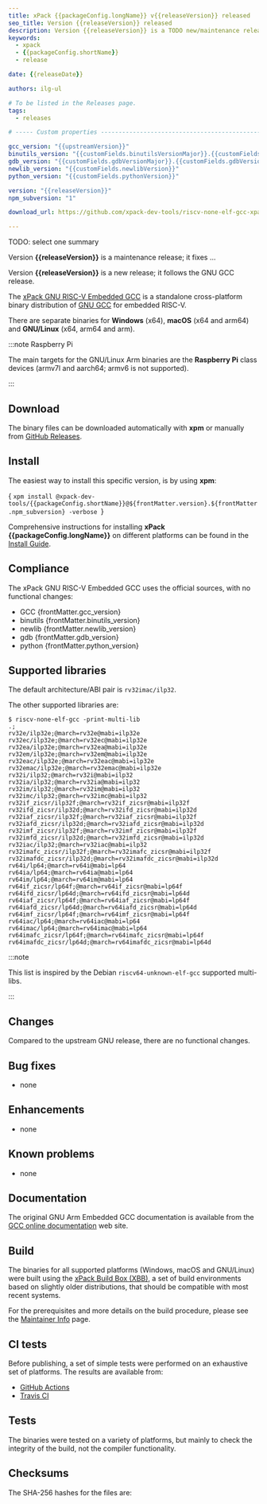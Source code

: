 ```yaml
---
title: xPack {{packageConfig.longName}} v{{releaseVersion}} released
seo_title: Version {{releaseVersion}} released
description: Version {{releaseVersion}} is a TODO new/maintenance release.
keywords:
  - xpack
  - {{packageConfig.shortName}}
  - release

date: {{releaseDate}}

authors: ilg-ul

# To be listed in the Releases page.
tags:
  - releases

# ----- Custom properties -----------------------------------------------------

gcc_version: "{{upstreamVersion}}"
binutils_version: "{{customFields.binutilsVersionMajor}}.{{customFields.binutilsVersionMinor}}"
gdb_version: "{{customFields.gdbVersionMajor}}.{{customFields.gdbVersionMinor}}"
newlib_version: "{{customFields.newlibVersion}}"
python_version: "{{customFields.pythonVersion}}"

version: "{{releaseVersion}}"
npm_subversion: "1"

download_url: https://github.com/xpack-dev-tools/riscv-none-elf-gcc-xpack/releases/tag/v{{releaseVersion}}/

---
```




TODO: select one summary

Version **{{releaseVersion}}** is a maintenance release; it fixes ...

Version **{{releaseVersion}}** is a new release; it follows the GNU GCC release.

<!-- truncate -->

<PageMetadata title={frontMatter.seo_title} />

The [xPack GNU RISC-V Embedded GCC](/)
is a standalone cross-platform binary distribution of
[GNU GCC](https://gcc.gnu.org/releases.html) for embedded RISC-V.

There are separate binaries for **Windows** (x64),
**macOS** (x64 and arm64)
and **GNU/Linux** (x64, arm64 and arm).

:::note Raspberry Pi

The main targets for the GNU/Linux Arm
binaries are the **Raspberry Pi** class devices (armv7l and aarch64;
armv6 is not supported).

:::

## Download

The binary files can be downloaded automatically with **xpm** or manually
from <a href={frontMatter.download_url}>GitHub Releases</a>.

<Prerequisites/>

## Install

The easiest way to install this specific version, is by using **xpm**:

<CodeBlock language="console"> {
`xpm install @xpack-dev-tools/{{packageConfig.shortName}}@${frontMatter.version}.${frontMatter.npm_subversion} -verbose
`} </CodeBlock>

Comprehensive instructions for installing **xPack {{packageConfig.longName}}** on different platforms
can be found in the [Install Guide](/docs/install/).

## Compliance

The xPack GNU RISC-V Embedded GCC uses the official sources,
with no functional changes:

- GCC {frontMatter.gcc_version}
- binutils {frontMatter.binutils_version}
- newlib {frontMatter.newlib_version}
- gdb {frontMatter.gdb_version}
- python {frontMatter.python_version}

## Supported libraries

The default architecture/ABI pair is `rv32imac/ilp32`.

The other supported libraries are:

```console
$ riscv-none-elf-gcc -print-multi-lib
.;
rv32e/ilp32e;@march=rv32e@mabi=ilp32e
rv32ec/ilp32e;@march=rv32ec@mabi=ilp32e
rv32ea/ilp32e;@march=rv32ea@mabi=ilp32e
rv32em/ilp32e;@march=rv32em@mabi=ilp32e
rv32eac/ilp32e;@march=rv32eac@mabi=ilp32e
rv32emac/ilp32e;@march=rv32emac@mabi=ilp32e
rv32i/ilp32;@march=rv32i@mabi=ilp32
rv32ia/ilp32;@march=rv32ia@mabi=ilp32
rv32im/ilp32;@march=rv32im@mabi=ilp32
rv32imc/ilp32;@march=rv32imc@mabi=ilp32
rv32if_zicsr/ilp32f;@march=rv32if_zicsr@mabi=ilp32f
rv32ifd_zicsr/ilp32d;@march=rv32ifd_zicsr@mabi=ilp32d
rv32iaf_zicsr/ilp32f;@march=rv32iaf_zicsr@mabi=ilp32f
rv32iafd_zicsr/ilp32d;@march=rv32iafd_zicsr@mabi=ilp32d
rv32imf_zicsr/ilp32f;@march=rv32imf_zicsr@mabi=ilp32f
rv32imfd_zicsr/ilp32d;@march=rv32imfd_zicsr@mabi=ilp32d
rv32iac/ilp32;@march=rv32iac@mabi=ilp32
rv32imafc_zicsr/ilp32f;@march=rv32imafc_zicsr@mabi=ilp32f
rv32imafdc_zicsr/ilp32d;@march=rv32imafdc_zicsr@mabi=ilp32d
rv64i/lp64;@march=rv64i@mabi=lp64
rv64ia/lp64;@march=rv64ia@mabi=lp64
rv64im/lp64;@march=rv64im@mabi=lp64
rv64if_zicsr/lp64f;@march=rv64if_zicsr@mabi=lp64f
rv64ifd_zicsr/lp64d;@march=rv64ifd_zicsr@mabi=lp64d
rv64iaf_zicsr/lp64f;@march=rv64iaf_zicsr@mabi=lp64f
rv64iafd_zicsr/lp64d;@march=rv64iafd_zicsr@mabi=lp64d
rv64imf_zicsr/lp64f;@march=rv64imf_zicsr@mabi=lp64f
rv64iac/lp64;@march=rv64iac@mabi=lp64
rv64imac/lp64;@march=rv64imac@mabi=lp64
rv64imafc_zicsr/lp64f;@march=rv64imafc_zicsr@mabi=lp64f
rv64imafdc_zicsr/lp64d;@march=rv64imafdc_zicsr@mabi=lp64d
```

:::note

This list is inspired by the Debian `riscv64-unknown-elf-gcc` supported multi-libs.

:::

## Changes

Compared to the upstream GNU release, there are no functional changes.

## Bug fixes

- none

## Enhancements

- none

## Known problems

- none

## Documentation

The original GNU Arm Embedded GCC documentation is available from the
[GCC online documentation](https://gcc.gnu.org/onlinedocs/) web site.

## Build

The binaries for all supported platforms
(Windows, macOS and GNU/Linux) were built using the
[xPack Build Box (XBB)](https://xpack.github.io/xbb/), a set
of build environments based on slightly older distributions, that should be
compatible with most recent systems.

For the prerequisites and more details on the build procedure, please see the
[Maintainer Info](/docs/maintainer/) page.

## CI tests

Before publishing, a set of simple tests were performed on an exhaustive
set of platforms. The results are available from:

- [GitHub Actions](https://github.com/xpack-dev-tools/riscv-none-elf-gcc-xpack/actions/)
- [Travis CI](https://app.travis-ci.com/github/xpack-dev-tools/riscv-none-elf-gcc-xpack/builds/)

## Tests

The binaries were tested on a variety of platforms,
but mainly to check the integrity of the
build, not the compiler functionality.

## Checksums

The SHA-256 hashes for the files are:
